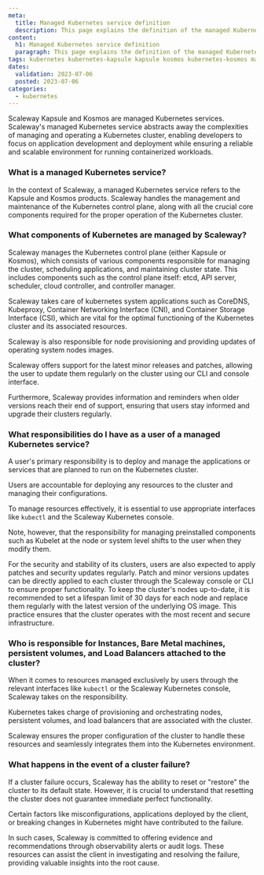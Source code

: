 ```yaml
---
meta:
  title: Managed Kubernetes service definition
  description: This page explains the definition of the managed Kubernetes service at Scaleway
content:
  h1: Managed Kubernetes service definition
  paragraph: This page explains the definition of the managed Kubernetes service at Scaleway
tags: kubernetes kubernetes-kapsule kapsule kosmos kubernetes-kosmos managed service definition
dates:
  validation: 2023-07-06
  posted: 2023-07-06
categories:
  - kubernetes
---
```


Scaleway Kapsule and Kosmos are managed Kubernetes services. Scaleway's managed Kubernetes service abstracts away the complexities of managing and operating a Kubernetes cluster, enabling developers to focus on application development and deployment while ensuring a reliable and scalable environment for running containerized workloads.


### What is a managed Kubernetes service?

In the context of Scaleway, a managed Kubernetes service refers to the Kapsule and Kosmos products. Scaleway handles the management and maintenance of the Kubernetes control plane, along with all the crucial core components required for the proper operation of the Kubernetes cluster.

### What components of Kubernetes are managed by Scaleway?

Scaleway manages the Kubernetes control plane (either Kapsule or Kosmos), which consists of various components responsible for managing the cluster, scheduling applications, and maintaining cluster state. This includes components such as the control plane itself: etcd, API server, scheduler, cloud controller, and controller manager.

Scaleway takes care of kubernetes system applications such as CoreDNS, Kubeproxy, Container Networking Interface (CNI), and Container Storage Interface (CSI), which are vital for the optimal functioning of the Kubernetes cluster and its associated resources.

Scaleway is also responsible for node provisioning and providing updates of operating system nodes images.

Scaleway offers support for the latest minor releases and patches, allowing the user to update them regularly on the cluster using our CLI and console interface.

Furthermore, Scaleway provides information and reminders when older versions reach their end of support, ensuring that users stay informed and upgrade their clusters regularly.

<Lightbox src="scaleway-managed-kubernetes-schema.webp" alt="" size="large" />

### What responsibilities do I have as a user of a managed Kubernetes service?

A user's primary responsibility is to deploy and manage the applications or services that are planned to run on the Kubernetes cluster.

Users are accountable for deploying any resources to the cluster and managing their configurations.

To manage resources effectively, it is essential to use appropriate interfaces like `kubectl` and the Scaleway Kubernetes console.

Note, however, that the responsibility for managing preinstalled components such as Kubelet at the node or system level shifts to the user when they modify them.

For the security and stability of its clusters, users are also expected to apply patches and security updates regularly. Patch and minor versions updates can be directly applied to each cluster through the Scaleway console or CLI to ensure proper functionality. To keep the cluster's nodes up-to-date, it is recommended to set a lifespan limit of 30 days for each node and replace them regularly with the latest version of the underlying OS image. This practice ensures that the cluster operates with the most recent and secure infrastructure.

### Who is responsible for Instances, Bare Metal machines, persistent volumes, and Load Balancers attached to the cluster?

When it comes to resources managed exclusively by users through the relevant interfaces like `kubectl` or the Scaleway Kubernetes console, Scaleway takes on the responsibility.

Kubernetes takes charge of provisioning and orchestrating nodes, persistent volumes, and load balancers that are associated with the cluster.

Scaleway ensures the proper configuration of the cluster to handle these resources and seamlessly integrates them into the Kubernetes environment.

### What happens in the event of a cluster failure?

If a cluster failure occurs, Scaleway has the ability to reset or "restore" the cluster to its default state. However, it is crucial to understand that resetting the cluster does not guarantee immediate perfect functionality.

Certain factors like misconfigurations, applications deployed by the client, or breaking changes in Kubernetes might have contributed to the failure.

In such cases, Scaleway is committed to offering evidence and recommendations through observability alerts or audit logs. These resources can assist the client in investigating and resolving the failure, providing valuable insights into the root cause.


